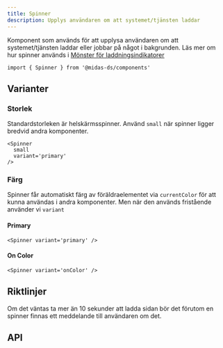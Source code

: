 ```yaml
---
title: Spinner
description: Upplys användaren om att systemet/tjänsten laddar
---
```



<ComponentHeader
  name='Spinner'
  friendlyName='Laddningsindikator'
  overrideHeadlessLink=''
/>

Komponent som används för att upplysa användaren om att systemet/tjänsten laddar eller jobbar på något i bakgrunden. Läs mer om hur spinner används i [Mönster för laddningsindikatorer](/design-patterns/page-loading)

```tsx
import { Spinner } from '@midas-ds/components'
```

<div className='card'>
  <Spinner variant='primary' />
</div>

## Varianter

### Storlek

Standardstorleken är helskärmsspinner. Använd `small` när spinner ligger bredvid andra komponenter.

```tsx
<Spinner
  small
  variant='primary'
/>
```

<div className='card'>
  <Spinner
    small
    variant='primary'
  />
</div>

### Färg

Spinner får automatiskt färg av föräldraelementet via `currentColor` för att kunna användas i andra komponenter. Men när den används fristående använder vi `variant`

#### Primary

```tsx
<Spinner variant='primary' />
```

<div className='card'>
  <Spinner variant='primary' />
</div>

#### On Color

```tsx
<Spinner variant='onColor' />
```

<div
  className='card'
  style={{ backgroundColor: variables.colorGray200 }}
>
  <Spinner variant='onColor' />
</div>

## Riktlinjer

Om det väntas ta mer än 10 sekunder att ladda sidan bör det förutom en spinner finnas ett meddelande till användaren om det.

## API

<PropTable name='Spinner' />
